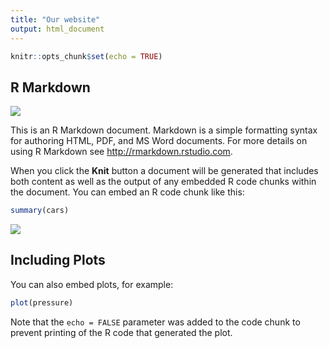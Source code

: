 ```yaml
---
title: "Our website"
output: html_document
---
```


```r
knitr::opts_chunk$set(echo = TRUE)
```

## R Markdown


![](https://www.google.com/url?sa=i&url=https%3A%2F%2Fwww.imdb.com%2Ftitle%2Ftt0317219%2F&psig=AOvVaw3J3-C4igw8tK6_dQzTREER&ust=1644421967312000&source=images&cd=vfe&ved=0CAsQjRxqFwoTCKjphay78PUCFQAAAAAdAAAAABAD)



This is an R Markdown document. Markdown is a simple formatting syntax for authoring HTML, PDF, and MS Word documents. For more details on using R Markdown see <http://rmarkdown.rstudio.com>.

When you click the **Knit** button a document will be generated that includes both content as well as the output of any embedded R code chunks within the document. You can embed an R code chunk like this:

```r
summary(cars)
```

![](https://www.extremetech.com/wp-content/uploads/2019/12/SONATA-hero-option1-764A5360-edit-640x354.jpg)

## Including Plots

You can also embed plots, for example:

```r
plot(pressure)
```

Note that the `echo = FALSE` parameter was added to the code chunk to prevent printing of the R code that generated the plot.
